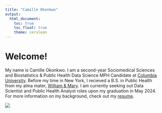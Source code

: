 ```yaml
---
title: "Camille Okonkwo"
output: 
  html_document:
    toc: true
    toc_float: true
    theme: cerulean
---
```



# Welcome!


My name is Camille Okonkwo. I am a second-year Sociomedical Sciences and Biostatistics & Public Health Data Science MPH Candidate at [Columbia University](https://www.publichealth.columbia.edu/). Before my time in New York, I recieved a B.S. in Public Health from my alma mater, [William & Mary](https://www.wm.edu/). I am currently seeking out Data Scientist and Public Health Analyst roles upon my graduation in May 2024. For more information on my background, check out my [resume](resume.html).

![](images/graduation.JPG)